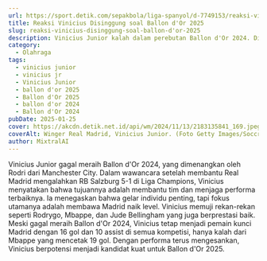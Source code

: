 ```yaml
---
url: https://sport.detik.com/sepakbola/liga-spanyol/d-7749153/reaksi-vinicius-disinggung-soal-ballon-dor-2025
title: Reaksi Vinicius Disinggung soal Ballon d'Or 2025
slug: reaksi-vinicius-disinggung-soal-ballon-d'or-2025
description: Vinicius Junior kalah dalam perebutan Ballon d'Or 2024. Disinggung soal Ballon d'Or 2025, begini reaksi pemain Brasil itu.
category:
  - Olahraga
tags:
  - vinicius junior
  - vinicius jr
  - Vinicius Junior
  - ballon d'or 2025
  - Ballon d'Or 2025
  - ballon d'or 2024
  - Ballon d'Or 2024
pubDate: 2025-01-25
cover: https://akcdn.detik.net.id/api/wm/2024/11/13/2183135841_169.jpeg?wid=54&w=650&v=1&t=jpeg
coverAlt: Winger Real Madrid, Vinicius Junior. (Foto Getty Images/Soccrates Images)
author: MixtralAI
---
```

Vinicius Junior gagal meraih Ballon d'Or 2024, yang dimenangkan oleh Rodri dari Manchester City. Dalam wawancara setelah membantu Real Madrid mengalahkan RB Salzburg 5-1 di Liga Champions, Vinicius menyatakan bahwa tujuannya adalah membantu tim dan menjaga performa terbaiknya. Ia menegaskan bahwa gelar individu penting, tapi fokus utamanya adalah membawa Madrid naik level. Vinicius memuji rekan-rekan seperti Rodrygo, Mbappe, dan Jude Bellingham yang juga berprestasi baik. Meski gagal meraih Ballon d'Or 2024, Vinicius tetap menjadi pemain kunci Madrid dengan 16 gol dan 10 assist di semua kompetisi, hanya kalah dari Mbappe yang mencetak 19 gol. Dengan performa terus mengesankan, Vinicius berpotensi menjadi kandidat kuat untuk Ballon d'Or 2025.
